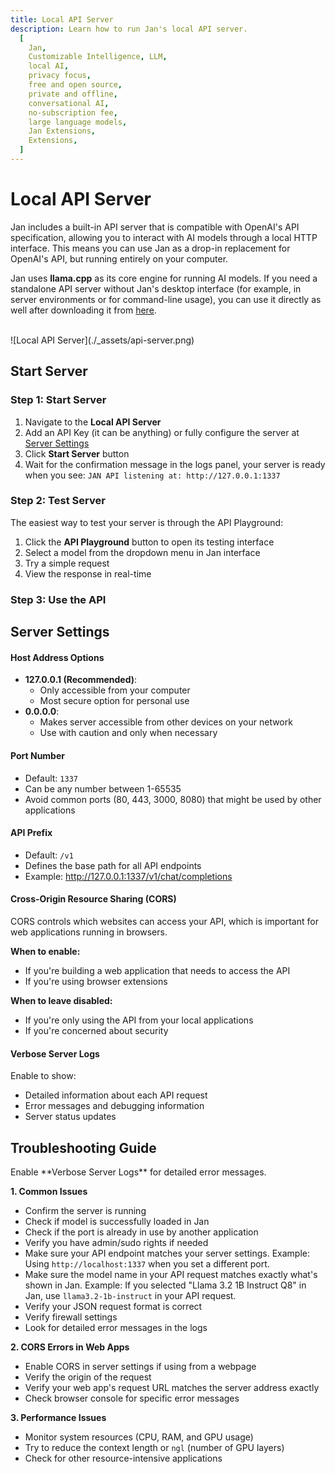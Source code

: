 ```yaml
---
title: Local API Server
description: Learn how to run Jan's local API server.
  [
    Jan,
    Customizable Intelligence, LLM,
    local AI,
    privacy focus,
    free and open source,
    private and offline,
    conversational AI,
    no-subscription fee,
    large language models,
    Jan Extensions,
    Extensions,
  ]
---
```



# Local API Server

Jan includes a built-in API server that is compatible with OpenAI's API specification, allowing you to
interact with AI models through a local HTTP interface. This means you can use Jan as a drop-in replacement
for OpenAI's API, but running entirely on your computer.

Jan uses **llama.cpp** as its core engine for running AI models. If you need a standalone API server without
Jan's desktop interface (for example, in server environments or for command-line usage), you can use it directly
as well after downloading it from [here](https://github.com/ggml-org/llama.cpp).

<br/>
![Local API Server](./_assets/api-server.png)
<br/>

## Start Server

<Steps>

### Step 1: Start Server
1. Navigate to the **Local API Server**
2. Add an API Key (it can be anything) or fully configure the server at [Server Settings](/docs/api-server#server-settings)
3. Click **Start Server** button
4. Wait for the confirmation message in the logs panel, your server is ready when you see: `JAN API listening at: http://127.0.0.1:1337`


### Step 2: Test Server
The easiest way to test your server is through the API Playground:
1. Click the **API Playground** button to open its testing interface
2. Select a model from the dropdown menu in Jan interface
3. Try a simple request
4. View the response in real-time

### Step 3: Use the API
</Steps>


## Server Settings

#### Host Address Options
- **127.0.0.1 (Recommended)**:
  - Only accessible from your computer
  - Most secure option for personal use
- **0.0.0.0**:
  - Makes server accessible from other devices on your network
  - Use with caution and only when necessary

#### Port Number
- Default: `1337`
- Can be any number between 1-65535
- Avoid common ports (80, 443, 3000, 8080) that might be used by other applications

#### API Prefix
- Default: `/v1`
- Defines the base path for all API endpoints
- Example: http://127.0.0.1:1337/v1/chat/completions

#### Cross-Origin Resource Sharing (CORS)
CORS controls which websites can access your API, which is important for web applications running in browsers.

**When to enable:**
- If you're building a web application that needs to access the API
- If you're using browser extensions

**When to leave disabled:**
- If you're only using the API from your local applications
- If you're concerned about security

#### Verbose Server Logs
Enable to show:
- Detailed information about each API request
- Error messages and debugging information
- Server status updates

## Troubleshooting Guide

<Callout>
Enable **Verbose Server Logs** for detailed error messages.
</Callout>

**1. Common Issues**
- Confirm the server is running
- Check if model is successfully loaded in Jan
- Check if the port is already in use by another application
- Verify you have admin/sudo rights if needed
- Make sure your API endpoint matches your server settings. Example: Using `http://localhost:1337` when you set a different port.
- Make sure the model name in your API request matches exactly what's shown in Jan. Example: If you selected "Llama 3.2 1B Instruct Q8" in Jan, use `llama3.2-1b-instruct` in your API request.
- Verify your JSON request format is correct
- Verify firewall settings
- Look for detailed error messages in the logs

**2. CORS Errors in Web Apps**
- Enable CORS in server settings if using from a webpage
- Verify the origin of the request
- Verify your web app's request URL matches the server address exactly
- Check browser console for specific error messages

**3. Performance Issues**
- Monitor system resources (CPU, RAM, and GPU usage)
- Try to reduce the context length or `ngl` (number of GPU layers)
- Check for other resource-intensive applications
